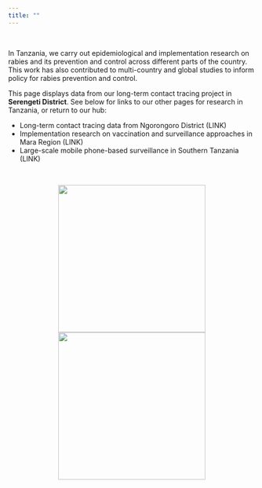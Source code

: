 ```yaml
---
title: ""
---
```


<br>

In Tanzania, we carry out epidemiological and implementation research on rabies and its prevention and control across different parts of the country. This work has also contributed to multi-country and global studies to inform policy for rabies prevention and control.

This page displays data from our long-term contact tracing project in <b>Serengeti District</b>. See below for links to our other pages for research in Tanzania, or return to our hub:    
  
* Long-term contact tracing data from Ngorongoro District (LINK)    
* Implementation research on vaccination and surveillance approaches in Mara Region (LINK)  
* Large-scale mobile phone-based surveillance in Southern Tanzania (LINK)  
  
<br>

<center>

<img src="img/glasgow_lab_group.jpg" style="display: inline-block; margin-left: auto; margin-right: auto; height:300px;"/>
<img src="img/focus_group.jpg" style="display: inline-block; margin-left: auto; margin-right: auto; height:300px;"/>

</center>